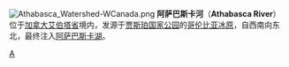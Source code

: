 [[File:Athabasca_Watershed-WCanada.png|right]]
'''阿萨巴斯卡河'''（'''Athabasca River'''）位于[[加拿大|加拿大]][[艾伯塔省|艾伯塔省]]境内，发源于[[贾斯珀国家公园|贾斯珀国家公园]]的[[哥伦比亚冰原|哥伦比亚冰原]]，自西南向东北，最终注入[[阿萨巴斯卡湖|阿萨巴斯卡湖]]。

{{Authority control}}
{{Canada-stub}}

[[Category:艾伯塔省河流|A]]
